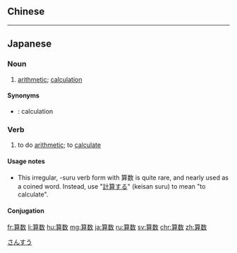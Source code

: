 {{also|算數}}
==Chinese==
{{zh-see|算數}}

----

==Japanese==
{{ja-kanjitab|さん|すう|yomi=on}}

===Noun===
{{ja-noun|さんすう|count=-}}

# [[arithmetic]]; [[calculation]]

====Synonyms====
* {{ja-r|計算|けいさん}}: calculation

===Verb===
{{ja-verb-suru|さんすう}}

# {{lb|ja|rare|sort=さんすうする}} to do [[arithmetic]]; to [[calculate]]
#: {{ja-usex|ただ計算方法を教えるのではなく、算数する心を育むことが大切だ。|ただ けいさん ほうほう を おしえる の で は なく、 さんすう する こころ を はぐくむ こと が たいせつ だ。|It is important to foster an arithmetic way of thinking, rather than merely to teach how to calculate.}}

====Usage notes====
* This irregular, -suru verb form with 算数 is quite rare, and nearly used as a coined word. Instead, use "[[計算する]]" (keisan suru) to mean "to calculate".

====Conjugation====
{{ja-suru|さんすう}}

[[Category:Japanese basic words|さんすう]]

[[fr:算数]]
[[li:算数]]
[[hu:算数]]
[[mg:算数]]
[[ja:算数]]
[[ru:算数]]
[[sv:算数]]
[[chr:算数]]
[[zh:算数]]